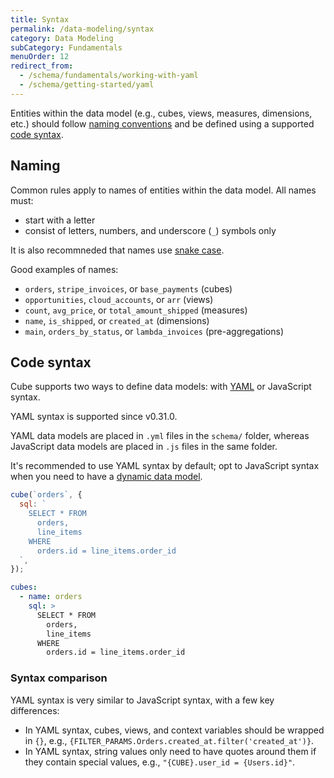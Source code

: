 ```yaml
---
title: Syntax
permalink: /data-modeling/syntax
category: Data Modeling
subCategory: Fundamentals
menuOrder: 12
redirect_from:
  - /schema/fundamentals/working-with-yaml
  - /schema/getting-started/yaml
---
```


Entities within the data model (e.g., cubes, views, measures, dimensions, etc.)
should follow [naming conventions][self-naming] and be defined using a supported
[code syntax][self-code-syntax].

## Naming

Common rules apply to names of entities within the data model. All names must:

- start with a letter
- consist of letters, numbers, and underscore (`_`) symbols only

It is also recommneded that names use [snake
case][wiki-snake-case]<!-- and follow the style guide -->.

Good examples of names:

- `orders`, `stripe_invoices`, or `base_payments` (cubes)
- `opportunities`, `cloud_accounts`, or `arr` (views)
- `count`, `avg_price`, or `total_amount_shipped` (measures)
- `name`, `is_shipped`, or `created_at` (dimensions)
- `main`, `orders_by_status`, or `lambda_invoices` (pre-aggregations)

## Code syntax

Cube supports two ways to define data models: with [YAML][wiki-yaml] or
JavaScript syntax.

<InfoBox>

YAML syntax is supported since v0.31.0.

</InfoBox>

YAML data models are placed in `.yml` files in the `schema/` folder, whereas
JavaScript data models are placed in `.js` files in the same folder.

It's recommended to use YAML syntax by default; opt to JavaScript syntax when
you need to have a
[dynamic data model](/schema/advanced/dynamic-schema-creation).

<CodeTabs>

```javascript
cube(`orders`, {
  sql: `
    SELECT * FROM
      orders,
      line_items
    WHERE
      orders.id = line_items.order_id
  `,
});
```

```yaml
cubes:
  - name: orders
    sql: >
      SELECT * FROM
        orders,
        line_items
      WHERE
        orders.id = line_items.order_id
```

</CodeTabs>

### Syntax comparison

YAML syntax is very similar to JavaScript syntax, with a few key differences:

- In YAML syntax, cubes, views, and context variables should be wrapped in `{}`,
  e.g., `{FILTER_PARAMS.Orders.created_at.filter('created_at')}`.
- In YAML syntax, string values only need to have quotes around them if they
  contain special values, e.g., `"{CUBE}.user_id = {Users.id}"`.

[self-naming]: #naming
[self-code-syntax]: #code-syntax
[wiki-snake-case]: https://en.wikipedia.org/wiki/Snake_case
[wiki-yaml]: https://en.wikipedia.org/wiki/YAML
